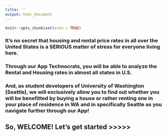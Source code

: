 ```yaml
---
title: ''
output: html_document
---
```


```r
knitr::opts_chunk$set(echo = TRUE)
```

### It's no secret that housing and rental price rates in all over the United States is a SERIOUS matter of stress for everyone living here.

### Through our App Technocrats, you will be able to analyze the Rental and Housing rates in almost all states in U.S.
### And, as student developers of University of Washington (Seattle), we will exclusively allow you to find out whether you will be benefitted by buying a house or rather renting one in your place of residence in WA and in specifically Seattle as you navigate further through our App! 


## So, WELCOME! Let's get started >>>>>
